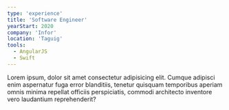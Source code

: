 ```yaml
---
type: 'experience'
title: 'Software Engineer'
yearStart: 2020
company: 'Infor'
location: 'Taguig'
tools:
  - AngularJS
  - Swift
---
```


Lorem ipsum, dolor sit amet consectetur adipisicing elit. Cumque adipisci enim aspernatur fuga error blanditiis, tenetur quisquam temporibus aperiam omnis minima repellat officiis perspiciatis, commodi architecto inventore vero laudantium reprehenderit?
